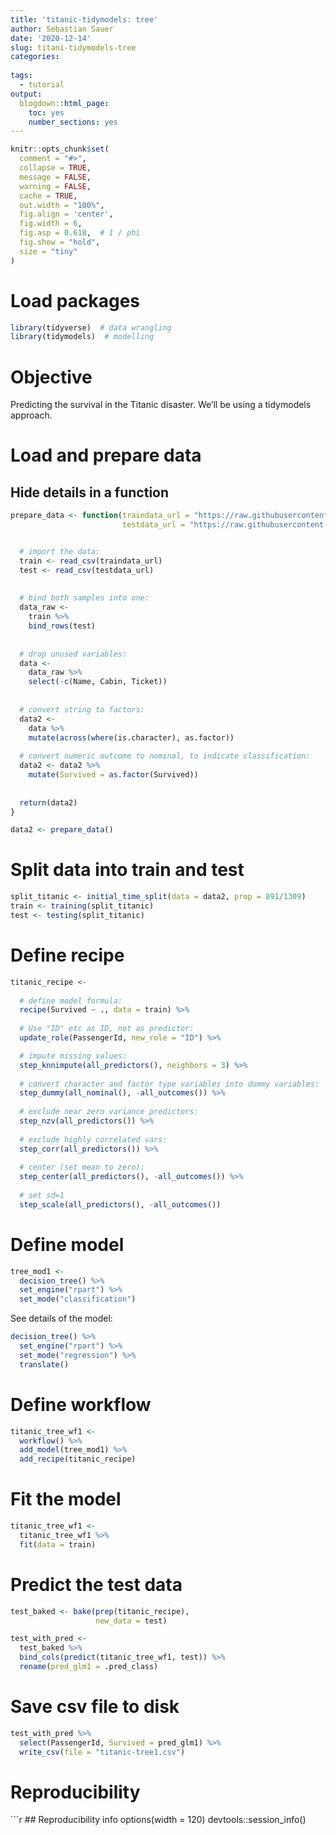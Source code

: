 ```yaml
---
title: 'titanic-tidymodels: tree'
author: Sebastian Sauer
date: '2020-12-14'
slug: titani-tidymodels-tree
categories:
  
tags:
  - tutorial
output:
  blogdown::html_page:
    toc: yes
    number_sections: yes
---
```




```r
knitr::opts_chunk$set(
  comment = "#>",
  collapse = TRUE,
  message = FALSE,
  warning = FALSE,
  cache = TRUE,
  out.width = "100%",
  fig.align = 'center',
  fig.width = 6,
  fig.asp = 0.618,  # 1 / phi
  fig.show = "hold",
  size = "tiny"
)
```


# Load packages

```r
library(tidyverse)  # data wrangling
library(tidymodels)  # modelling
```



# Objective

Predicting the survival in the Titanic disaster. We'll be using a tidymodels approach.



# Load and prepare data


## Hide details in a function

```r
prepare_data <- function(traindata_url = "https://raw.githubusercontent.com/sebastiansauer/Statistiklehre/main/data/titanic/train.csv",
                         testdata_url = "https://raw.githubusercontent.com/sebastiansauer/Statistiklehre/main/data/titanic/test.csv") {


  # import the data:
  train <- read_csv(traindata_url)
  test <- read_csv(testdata_url)
  
 
  # bind both samples into one:
  data_raw <-
    train %>% 
    bind_rows(test)
  
  
  # drop unused variables:
  data <-
    data_raw %>% 
    select(-c(Name, Cabin, Ticket))
  
  
  # convert string to factors:
  data2 <- 
    data %>% 
    mutate(across(where(is.character), as.factor))
  
  # convert numeric outcome to nominal, to indicate classification:
  data2 <- data2 %>% 
    mutate(Survived = as.factor(Survived))
  
  
  return(data2)
}
```





```r
data2 <- prepare_data()
```



# Split data into train and test

```r
split_titanic <- initial_time_split(data = data2, prop = 891/1309)
train <- training(split_titanic)
test <- testing(split_titanic)
```


# Define recipe

```r

titanic_recipe <- 
  
  # define model formula:
  recipe(Survived ~ ., data = train) %>%
  
  # Use "ID" etc as ID, not as predictor:
  update_role(PassengerId, new_role = "ID") %>%   

  # impute missing values:
  step_knnimpute(all_predictors(), neighbors = 3) %>%  
  
  # convert character and factor type variables into dummy variables:
  step_dummy(all_nominal(), -all_outcomes()) %>%   
  
  # exclude near zero variance predictors:
  step_nzv(all_predictors()) %>%  
  
  # exclude highly correlated vars:
  step_corr(all_predictors()) %>% 
  
  # center (set mean to zero):
  step_center(all_predictors(), -all_outcomes()) %>%  
  
  # set sd=1 
  step_scale(all_predictors(), -all_outcomes())  
```


# Define model


```r
tree_mod1 <- 
  decision_tree() %>% 
  set_engine("rpart") %>% 
  set_mode("classification")
```


See details of the model:


```r
decision_tree() %>% 
  set_engine("rpart") %>% 
  set_mode("regression") %>% 
  translate()
```


# Define workflow

```r
titanic_tree_wf1 <-
  workflow() %>% 
  add_model(tree_mod1) %>% 
  add_recipe(titanic_recipe)
```





# Fit the model

```r
titanic_tree_wf1 <-
  titanic_tree_wf1 %>% 
  fit(data = train)
```


# Predict the test data


```r
test_baked <- bake(prep(titanic_recipe), 
                   new_data = test)
```


```r
test_with_pred <-
  test_baked %>% 
  bind_cols(predict(titanic_tree_wf1, test)) %>% 
  rename(pred_glm1 = .pred_class)
```


# Save csv file to disk


```r
test_with_pred %>% 
  select(PassengerId, Survived = pred_glm1) %>% 
  write_csv(file = "titanic-tree1.csv")
```










# Reproducibility

```r
## Reproducibility info
options(width = 120)
devtools::session_info()


